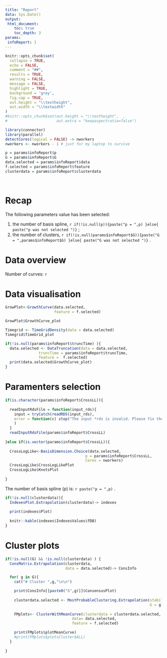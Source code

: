 ```yaml
---
title: "Report"
data: Sys.Date()
output: 
 html_document:
    toc: true
    toc_depth: 3
params:
 infoReport: 1
---
```


```r
knitr::opts_chunk$set(
  collapse = TRUE,
  echo = FALSE,
  comment = "##",
  results = TRUE,
  warning = FALSE,
  message = FALSE,
  highlight = TRUE,
  background = 'grey',
  fig.cap = TRUE,
  out.height = "\\textheight",
  out.width = "\\textwidth"
)
#knitr::opts_chunk$set(out.height = "\\textheight",  ,
#                      out.extra = "keepaspectratio=false")
```

```r
library(connector)
library(parallel)
detectCores(logical = FALSE) -> nworkers
nworkers <- nworkers - 1 # just for my laptop to survive 

p = params$infoReport$p
G = params$infoReport$G
data.selected = params$infoReport$data
f.selected = params$infoReport$feature
clusterdata = params$infoReport$clusterdata

 
```

# Recap
The following parameters value has been selected:

 1. the number of basis spline,
 `r if(!is.null(p)){paste("p = ",p) }else{ paste("p was not selected ")} ` ;
 2. the number of clusters, 
 `r if(!is.null(params$infoReport$G)){paste("G = ",params$infoReport$G) }else{ paste("G was not selected ")} ` .
 
# Data overview

Number of curves: 
 `r  `

# Data visualisation

```r

GrowPlot<-GrowthCurve(data.selected,
                      feature = f.selected)

GrowPlot$GrowthCurve_plot

```

```r

Timegrid <- TimeGridDensity(data = data.selected)
Timegrid$TimeGrid_plot

```

```r
if(!is.null(params$infoReport$truncTime) ){
  data.selected <- DataTruncation(data = data.selected,
               truncTime = params$infoReport$truncTime,
               feature =  f.selected)
  print(data.selected$GrowthCurve_plot)
}


```



# Paramenters selection


```r

if(is.character(params$infoReport$CrossLL)){
  
  readInputRdsFile = function(input_rds){
    input = tryCatch(readRDS(input_rds), 
    error = function(c) stop("The input *rds is invalid. Please fix the pRange input file, it must be defined wuth the entire path.")
    )
  }
  readInputRdsFile(params$infoReport$CrossLL)
  
}else if(is.vector(params$infoReport$CrossLL)){
  
  CrossLogLike<-BasisDimension.Choice(data.selected,
                                    p = params$infoReport$CrossLL,
                                    Cores = nworkers)
  CrossLogLike$CrossLogLikePlot
  CrossLogLike$KnotsPlot
  
}

```


The number of basis spline (p) is: 
 `r paste("p = ",p)` .
 

 
```r
if(!is.null(clusterdata)){
  IndexesPlot.Extrapolation(clusterdata)-> indexes
  
  print(indexes$Plot)
  
  knitr::kable(indexes$IndexesValues$fDB)
}

```

# Cluster plots

```r

if(!is.null(G) && !is.null(clusterdata) ) {
  ConsMatrix.Extrapolation(clusterdata,
                           data = data.selected)-> ConsInfo

  for( g in G){
    cat("# Cluster ",g,"\n\n")

    print(ConsInfo[[paste0("G",g)]]$ConsensusPlot)
    
    clusterdata.selected <- MostProbableClustering.Extrapolation(stability.list = clusterdata,
                                                                 G = g)
    
    FMplots<- ClusterWithMeanCurve(clusterdata = clusterdata.selected,
                              data= data.selected,
                              feature = f.selected)

    print(FMplots$plotMeanCurve)
    #print(FMplots$plotsCluster$ALL)
  }
  
}

```



<!-- ```{r , fig.height = 3, fig.width = 7, fig.align = "center"} -->

<!-- if(!is.null(params$infoReport$DiscriminantPlot)) params$infoReport$DiscriminantPlot -->
<!-- if(!is.null(params$infoReport$DiscriminantPlotF)) params$infoReport$DiscriminantPlotF -->

<!-- ``` -->

<!-- # Spline fitting -->

<!-- ```{r , fig.height = 3, fig.width = 7, fig.align = "center"} -->

<!-- if(!is.null(params$infoReport$FCMplots)){ -->

<!-- for(i in lengeth(params$infoReport$FCMplots$spline.plots)) params$infoReport$FCMplots$spline.plots[[i]] -->

<!--   } -->

<!-- ``` -->

